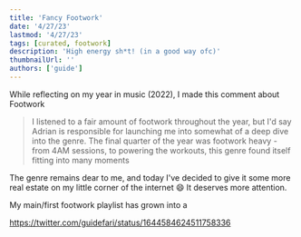 ```yaml
---
title: 'Fancy Footwork'
date: '4/27/23'
lastmod: '4/27/23'
tags: [curated, footwork]
description: 'High energy sh*t! (in a good way ofc)'
thumbnailUrl: ''
authors: ['guide']
---
```


While reflecting on my year in music (2022), I made this comment about Footwork

> I listened to a fair amount of footwork throughout the year, but I'd say Adrian is responsible for
> launching me into somewhat of a deep dive into the genre. The final quarter of the year was
> footwork heavy - from 4AM sessions, to powering the workouts, this genre found itself fitting into
> many moments

The genre remains dear to me, and today I've decided to give it some more real estate on my little corner of the internet 😄
It deserves more attention.

My main/first footwork playlist has grown into a 

https://twitter.com/guidefari/status/1644584624511758336